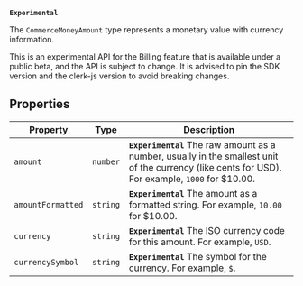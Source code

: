 **`Experimental`**

The `CommerceMoneyAmount` type represents a monetary value with currency information.

This is an experimental API for the Billing feature that is available under a public beta, and the API is subject to change. It is advised to pin the SDK version and the clerk-js version to avoid breaking changes.

## Properties

| Property                                       | Type     | Description                                                                                                                                       |
| ---------------------------------------------- | -------- | ------------------------------------------------------------------------------------------------------------------------------------------------- |
| <a id="amount"></a> `amount`                   | `number` | **`Experimental`** The raw amount as a number, usually in the smallest unit of the currency (like cents for USD). For example, `1000` for $10.00. |
| <a id="amountformatted"></a> `amountFormatted` | `string` | **`Experimental`** The amount as a formatted string. For example, `10.00` for $10.00.                                                             |
| <a id="currency"></a> `currency`               | `string` | **`Experimental`** The ISO currency code for this amount. For example, `USD`.                                                                     |
| <a id="currencysymbol"></a> `currencySymbol`   | `string` | **`Experimental`** The symbol for the currency. For example, `$`.                                                                                 |
